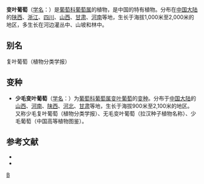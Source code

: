 {{Speciesbox 
| taxon = Vitis piasezkii
| authority = Maxim.
| subdivision_ranks =[[变种|变种]]
| subdivision =
* 变叶葡萄 ''V. p.'' var. ''piasezkii''
* [[少毛变叶葡萄|少毛变叶葡萄]] ''V. p.'' var. ''pagnucii''
}}

'''变叶葡萄'''（[[学名|学名]]：{{lang|la|''Vitis piasezkii''}}）是[[葡萄科|葡萄科]][[葡萄属|葡萄属]]的植物，是中国的特有植物。分布在[[中国大陆|中国大陆]]的[[陕西|陕西]]、[[浙江|浙江]]、[[四川|四川]]、[[山西|山西]]、[[甘肃|甘肃]]、[[河南|河南]]等地，生长于海拔1,000米至2,000米的地区，多生长在河边灌丛中、山坡和林中。

== 别名 ==
复叶葡萄（植物分类学报）

== 变种 ==
* '''少毛变叶葡萄'''（[[学名|学名]]：{{lang|la|''Vitis piasezkii'' var. ''pagnucii''}}）为[[葡萄科|葡萄科]][[葡萄属|葡萄属]][[变叶葡萄|变叶葡萄]]的[[变种|变种]]。分布于[[中国大陆|中国大陆]]的[[山西|山西]]、[[河南|河南]]、[[陕西|陕西]]、[[河北|河北]]、[[甘肃|甘肃]]等地，生长于海拔900米至2,100米的地区。又称少毛复叶葡萄（植物分类学报）、无毛变叶葡萄（拉汉种子植物名称）、少毛葡萄（中国高等植物图鉴）。

== 参考文献 ==
<div class="references-small">
* {{FRPS}}
* {{cite web| url =http://www.bioinfo.cn/db05/KmzwSpecies.php?action=view&id=23965| title =变叶葡萄（原变种）| work =《中国高等植物数据库全库》| publisher =中国科学院微生物研究所| author =昆明植物研究所| accessdate =2009-02-25| deadurl =yes| archiveurl =https://web.archive.org/web/20160305034008/http://www.bioinfo.cn/db05/KmzwSpecies.php?action=view&id=23965| archivedate =2016-03-05}}
</div>

{{Vitis}}
{{Taxonbar|from=Q10912865}}

[[Category:葡萄属|B]]


{{植物小作品}}